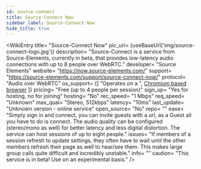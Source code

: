 ```yaml
---
id: source-connect
title: Source-Connect Now
sidebar_label: Source-Connect Now
hide_title: true
---
```


<WikiEntry 
    title= "Source-Connect Now"
    pic_url= {useBaseUrl('img/source-connect-logo.jpg')}
    description= "Source-Connect is a service from Source-Elements, currently in beta, that provides low-latency audio connections with up to 8 people over WebRTC."
    developer= "Source Elements"
    website= "https://now.source-elements.com/"
    support= "https://source-elements.com/support/source-connect-now/"
    protocol= "Audio over WebRTC"
    os_support= {[ "Operates on a ", <a href='https://en.wikipedia.org/wiki/Chromium_(web_browser)#Browsers_based_on_Chromium)'>Chromium based browser</a> ]}
    pricing= "Free (up to 4 people per session)"
    sign_up= "Yes for hosting, no for joining"
    hosting= "No"
    rec_speed= "1 Mbps"
    req_speed= "Unknown"
    max_qual= "Stereo, 512kbps"
    latency= "10ms"
    last_update= "Unknown version - online service"
    open_source= "No"
    repo= ""
    ease= "Simply sign in and connect, you can invite guests with a url, as a Guest all you have to do is connect. The audio quality can be configured (stereo/mono as well) for better latency and less digital distortion. The service can host sessions of up to eight people."
    issues= "If members of a session refresh to update settings, they often have to wait until the other members refresh their page as well to hear/see them. This makes large group calls quite difficult and incredibly unstable."
    info= ""
    caution= "This service is in beta! Use on an experimental basis."
/>
